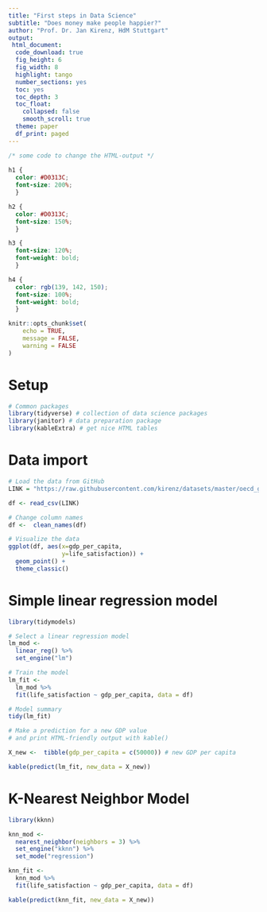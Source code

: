 ```yaml
---
title: "First steps in Data Science"
subtitle: "Does money make people happier?"
author: "Prof. Dr. Jan Kirenz, HdM Stuttgart"
output:
 html_document:
  code_download: true
  fig_height: 6
  fig_width: 8
  highlight: tango
  number_sections: yes
  toc: yes
  toc_depth: 3
  toc_float: 
    collapsed: false
    smooth_scroll: true 
  theme: paper
  df_print: paged
---
```



```css

/* some code to change the HTML-output */
  
h1 {
  color: #D0313C;
  font-size: 200%;
  }

h2 {
  color: #D0313C;
  font-size: 150%;
  }

h3 {
  font-size: 120%;
  font-weight: bold;
  }

h4 {
  color: rgb(139, 142, 150);
  font-size: 100%;
  font-weight: bold;
  }

```



```r
knitr::opts_chunk$set(
	echo = TRUE,
	message = FALSE,
	warning = FALSE
)
```


# Setup

```r

# Common packages
library(tidyverse) # collection of data science packages
library(janitor) # data preparation package
library(kableExtra) # get nice HTML tables
```

# Data import

```r

# Load the data from GitHub
LINK = "https://raw.githubusercontent.com/kirenz/datasets/master/oecd_gdp.csv"

df <- read_csv(LINK)

# Change column names
df <-  clean_names(df)

# Visualize the data
ggplot(df, aes(x=gdp_per_capita, 
               y=life_satisfaction)) +
  geom_point() +
  theme_classic()

```


# Simple linear regression model

```r
library(tidymodels)

# Select a linear regression model
lm_mod <- 
  linear_reg() %>% 
  set_engine("lm")

# Train the model
lm_fit <- 
  lm_mod %>% 
  fit(life_satisfaction ~ gdp_per_capita, data = df)

# Model summary
tidy(lm_fit)

# Make a prediction for a new GDP value
# and print HTML-friendly output with kable()

X_new <-  tibble(gdp_per_capita = c(50000)) # new GDP per capita

kable(predict(lm_fit, new_data = X_new))

```

# K-Nearest Neighbor Model

```r

library(kknn)

knn_mod <- 
  nearest_neighbor(neighbors = 3) %>% 
  set_engine("kknn") %>% 
  set_mode("regression") 

knn_fit <- 
  knn_mod %>% 
  fit(life_satisfaction ~ gdp_per_capita, data = df)

kable(predict(knn_fit, new_data = X_new)) 

```




